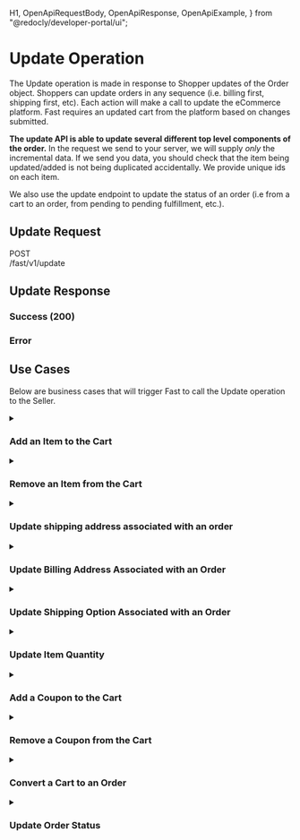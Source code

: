   H1,
  OpenApiRequestBody,
  OpenApiResponse,
  OpenApiExample,
} from "@redocly/developer-portal/ui";

# Update Operation

The Update operation is made in response to Shopper updates of the Order object. Shoppers can update orders in any sequence (i.e. billing first, shipping first, etc). Each action will make a call to update the eCommerce platform. Fast requires an updated cart from the platform based on changes submitted.

**The update API is able to update several different top level components of the order.** In the request we send to your server, we will supply _only_ the incremental data. If we send you data, you should check that the item being updated/added is not being duplicated accidentally. We provide unique ids on each item.

We also use the update endpoint to update the status of an order (i.e from a cart to an order, from pending to pending fulfillment, etc.).

## Update Request

<span>
  <p
    style={{
      fontFamily: "Courier,monospace",
      display: "flex",
      alignItems: "center",
    }}
  >
    <div
      style={{
        backgroundColor: "cadetblue",
        color: "white",
        padding: "3px 5px",
      }}
    >
      POST
    </div>
    /fast/v1/update
  </p>
</span>

<OpenApiRequestBody
  definitionId="merchant"
  pointer="#/components/requestBodies/UpdateRequest"
/>

## Update Response

### Success (200)

<OpenApiResponse
  definitionId="merchant"
  pointer="#/components/responses/UpdateResponse"
/>

### Error

<OpenApiResponse
  definitionId="merchant"
  pointer="#/components/responses/DefaultResponse"
/>

## Use Cases

Below are business cases that will trigger Fast to call the Update operation to the Seller.

<details><summary><h3>Add an Item to the Cart</h3></summary>
<p>

### Add an Item to the Cart

If Shoppers “Return to Store” to add an item to the cart in their Fast Checkout session, the entire Order object will need to be updated. This needs to check if inventory is available. The response should include changes to eligible shipping methods, coupons, etc. based on the new cart contents.

**Request**

<OpenApiExample
  definitionId="merchant"
  pointer="#/components/examples/UpdateRequest_Order_Cart_Add_Item"
/>

**Response**

<OpenApiExample
  definitionId="merchant"
  pointer="#/components/examples/UpdateResponse_Order_Cart_Add_Item"
/>

</p>
</details>

<details><summary><h3>Remove an Item from the Cart</h3></summary>
<p>

### Remove an Item from the Cart

If a Shopper removes a line item from the cart within the Fast Checkout modal or decreases the quantity to 0, the entire Order object will need to be updated. The response should include changes to eligible shipping methods, coupons, etc. based on new cart contents. To remove a cart item, the update request is sent with the item id and a quantity of zero (the quantity attribute can be omitted entirely, as it's default value is zero).

**Request**

<OpenApiExample
  definitionId="merchant"
  pointer="#/components/examples/UpdateRequest_Order_Cart_Remove_Item"
/>

**Response**

<OpenApiExample
  definitionId="merchant"
  pointer="#/components/examples/UpdateResponse_Order_Cart_Remove_Item"
/>

</p>
</details>

<details><summary><h3>Update shipping address associated with an order</h3></summary>
<p>

### Update a Shipping Address Associated with an Order

If a Shopper updates their shipping address on the Fast order modal, the Order object is updated.

**Request**

<OpenApiExample
  definitionId="merchant"
  pointer="#/components/examples/UpdateRequest_Order_Change_Shipping_Address"
/>

**Response**

<OpenApiExample
  definitionId="merchant"
  pointer="#/components/examples/UpdateResponse_Change_Shipping_Address"
/>
</p>
</details>

<details><summary><h3>Update Billing Address Associated with an Order</h3></summary>
<p>

### Update Billing Address Associated with an Order

If a Shopper updates the billing address associated with a cart, the Order object will need to be updated.

**Request**

<OpenApiExample
  definitionId="merchant"
  pointer="#/components/examples/UpdateRequest_Change_Billing_Address"
/>

**Response**

<OpenApiExample
  definitionId="merchant"
  pointer="#/components/examples/UpdateResponse_Order_Change_Billing_Address"
/>

</p>
</details>

<details><summary><h3>Update Shipping Option Associated with an Order</h3></summary>
<p>

### Update Shipping Option Associated with an Order

If a Shopper updates the shipping option (i.e. ground, next day, etc), the Order object will need to be updated.

**Request**

<OpenApiExample
  definitionId="merchant"
  pointer="#/components/examples/UpdateRequest_Order_Change_Shipping_Option"
/>

**Response**

<OpenApiExample
  definitionId="merchant"
  pointer="#/components/examples/UpdateResponse_Order_Change_Shipping_Option"
/>
</p>
</details>

<details><summary><h3>Update Item Quantity</h3></summary>
<p>

### Update Item Quantity

If Shoppers “Return to Store” to change the quantity of items (add/remove) in their Fast checkout session, the entire Order object will need to be updated. This needs to check if inventory is available. The response should include changes to eligible shipping methods, coupons, etc. based on the new cart contents.

**Request**

<OpenApiExample
  definitionId="merchant"
  pointer="#/components/examples/UpdateRequest_Order_Change_Item_Quantity"
/>

**Response**

<OpenApiExample
  definitionId="merchant"
  pointer="#/components/examples/UpdateResponse_Order_Change_Item_Quantity"
/>

</p>
</details>

<details><summary><h3>Add a Coupon to the Cart</h3></summary>
<p>

### Add a Coupon to the Cart

If a Shopper adds a coupon to the cart, the Order object will need to be returned in full including the coupon attribute.

**Request**

<OpenApiExample
  definitionId="merchant"
  pointer="#/components/examples/UpdateRequest_Order_Cart_Add_Coupon"
/>

**Response**

<OpenApiExample
  definitionId="merchant"
  pointer="#/components/examples/UpdateResponse_Order_Cart_Add_Coupon"
/>

</p>
</details>

<details><summary><h3>Remove a Coupon from the Cart</h3></summary>
<p>

### Remove a Coupon from the Cart

If a Shopper removes a coupon, the coupon will need to be removed from the coupon attribute in the Order object, and the accurate total reflected.

**Request**

<OpenApiExample
  definitionId="merchant"
  pointer="#/components/examples/UpdateRequest_Order_Cart_Remove_Coupon"
/>

**Response**

<OpenApiExample
  definitionId="merchant"
  pointer="#/components/examples/UpdateResponse_Order_Cart_Remove_Coupon"
/>

</p>
</details>

<details><summary><h3>Convert a Cart to an Order</h3></summary>
<p>

### Convert a Cart to an Order

Once the checkout timer expires, you will receive an update request to convert the Order object from cart status to order status to reserve inventory (should not be exportable).

**Request**

<OpenApiExample
  definitionId="merchant"
  pointer="#/components/examples/UpdateRequest_Order_Cart_Convert_to_Order"
/>

**Response**

<OpenApiExample
  definitionId="merchant"
  pointer="#/components/examples/UpdateResponse_Order_Cart_Convert_to_Order"
/>

</p>
</details>

<details><summary><h3>Update Order Status</h3></summary>
<p>

### Update Order Status

An order status can be updated to [one of the listed order statues](../../../../resources/order-statuses).

After a cart has been converted to an order, the following status updates will occur:

#### Payment authorization

Once payment has been successfully authorized, you will receive an update request to `ORDER_STATUS_BOOKED`.

**Request**

<OpenApiExample
  definitionId="merchant"
  pointer="#/components/examples/UpdateRequest_Order_Update_Order_Status_Payment_Authorized"
/>

**Response**

<OpenApiExample
  definitionId="merchant"
  pointer="#/components/examples/UpdateResponse_Order_Update_Order_Status_Payment_Authorized"
/>

#### Fraud Approved (Safe to export)

Once the fraud check has passed successfully, you will receive an update request to `ORDER_STATUS_PENDING_FULFILLMENT`.

**Request**

<OpenApiExample
  definitionId="merchant"
  pointer="#/components/examples/UpdateRequest_Order_Update_Order_Status_Fraud_Check_Passed_Pending_Fulfillment"
/>

**Response**

<OpenApiExample
  definitionId="merchant"
  pointer="#/components/examples/UpdateResponse_Order_Update_Order_Status_Fraud_Check_Passed_Pending_Fulfillment"
/>

#### Auth/Fraud Rejection

If there is a failure in either payment authorization or fraud check, you will receive an update request to `ORDER_STATUS_CANCELED`. If this occurs after Booked status, it can be assumed to be for fraud reasons.

**Request**

<OpenApiExample
  definitionId="merchant"
  pointer="#/components/examples/UpdateRequest_Order_Update_Order_Status_Fraud_Check_Rejected_Order_Canceled"
/>

**Response**

<OpenApiExample
  definitionId="merchant"
  pointer="#/components/examples/UpdateResponse_Order_Update_Order_Status_Fraud_Check_Rejected_Order_Canceled"
/>

</p>
</details>
